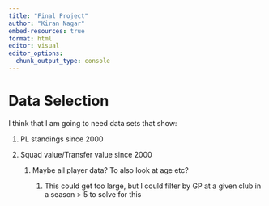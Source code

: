 ```yaml
---
title: "Final Project"
author: "Kiran Nagar"
embed-resources: true
format: html
editor: visual
editor_options: 
  chunk_output_type: console
---
```


# Data Selection

I think that I am going to need data sets that show:

1.  PL standings since 2000

2.  Squad value/Transfer value since 2000

    1.  Maybe all player data? To also look at age etc?

        1.  This could get too large, but I could filter by GP at a given club in a season \> 5 to solve for this
